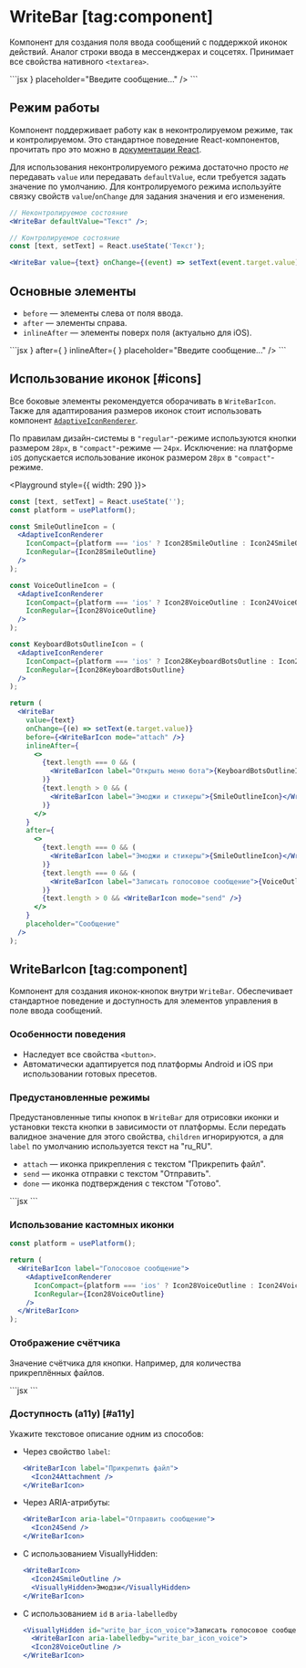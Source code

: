 <Overview group="forms">

# WriteBar [tag:component]

Компонент для создания поля ввода сообщений с поддержкой иконок действий.
Аналог строки ввода в мессенджерах и соцсетях. Принимает все свойства нативного `<textarea>`.

</Overview>

<Playground>
  ```jsx
  <WriteBar before={<WriteBarIcon mode="attach" />} placeholder="Введите сообщение..." />
  ```
</Playground>

## Режим работы

Компонент поддерживает работу как в неконтролируемом режиме, так и контролируемом. Это стандартное поведение
React-компонентов, прочитать про это можно в [документации React](https://react.dev/reference/react-dom/components/input#controlling-an-input-with-a-state-variable).

Для использования неконтролируемого режима достаточно просто _не_ передавать `value` или передавать `defaultValue`, если
требуется задать значение по умолчанию.
Для контролируемого режима используйте связку свойств `value`/`onChange` для задания значения и его изменения.

```jsx
// Неконтролируемое состояние
<WriteBar defaultValue="Текст" />;

// Контролируемое состояние
const [text, setText] = React.useState('Текст');

<WriteBar value={text} onChange={(event) => setText(event.target.value)} />;
```

## Основные элементы

- `before` — элементы слева от поля ввода.
- `after` — элементы справа.
- `inlineAfter` — элементы поверх поля (актуально для iOS).

<Playground>
  ```jsx
  <WriteBar
    before={<WriteBarIcon mode="attach" />}
    after={
      <WriteBarIcon label="Записать голосовое сообщение">
        <Icon24VoiceOutline />
      </WriteBarIcon>
    }
    inlineAfter={
      <WriteBarIcon label="Смайлы и стикеры">
        <Icon24SmileOutline />
      </WriteBarIcon>
    }
    placeholder="Введите сообщение..."
  />
  ```
</Playground>

## Использование иконок [#icons]

Все боковые элементы рекомендуется оборачивать в `WriteBarIcon`.
Также для адаптирования размеров иконок стоит использовать компонент [`AdaptiveIconRenderer`](/components/adaptive-icon-renderer).

По правилам дизайн-системы в `"regular"`-режиме используются кнопки размером `28px`, в `"compact"`-режиме — `24px`.
Исключение: на платформе `iOS` допускается использование иконок размером `28px` в `"compact"`-режиме.

<Playground style={{ width: 290 }}>

```jsx
const [text, setText] = React.useState('');
const platform = usePlatform();

const SmileOutlineIcon = (
  <AdaptiveIconRenderer
    IconCompact={platform === 'ios' ? Icon28SmileOutline : Icon24SmileOutline}
    IconRegular={Icon28SmileOutline}
  />
);

const VoiceOutlineIcon = (
  <AdaptiveIconRenderer
    IconCompact={platform === 'ios' ? Icon28VoiceOutline : Icon24VoiceOutline}
    IconRegular={Icon28VoiceOutline}
  />
);

const KeyboardBotsOutlineIcon = (
  <AdaptiveIconRenderer
    IconCompact={platform === 'ios' ? Icon28KeyboardBotsOutline : Icon24KeyboardBotsOutline}
    IconRegular={Icon28KeyboardBotsOutline}
  />
);

return (
  <WriteBar
    value={text}
    onChange={(e) => setText(e.target.value)}
    before={<WriteBarIcon mode="attach" />}
    inlineAfter={
      <>
        {text.length === 0 && (
          <WriteBarIcon label="Открыть меню бота">{KeyboardBotsOutlineIcon}</WriteBarIcon>
        )}
        {text.length > 0 && (
          <WriteBarIcon label="Эмоджи и стикеры">{SmileOutlineIcon}</WriteBarIcon>
        )}
      </>
    }
    after={
      <>
        {text.length === 0 && (
          <WriteBarIcon label="Эмоджи и стикеры">{SmileOutlineIcon}</WriteBarIcon>
        )}
        {text.length === 0 && (
          <WriteBarIcon label="Записать голосовое сообщение">{VoiceOutlineIcon}</WriteBarIcon>
        )}
        {text.length > 0 && <WriteBarIcon mode="send" />}
      </>
    }
    placeholder="Сообщение"
  />
);
```

</Playground>

## WriteBarIcon [tag:component]

Компонент для создания иконок-кнопок внутри `WriteBar`. Обеспечивает стандартное поведение и доступность
для элементов управления в поле ввода сообщений.

### Особенности поведения

- Наследует все свойства `<button>`.
- Автоматически адаптируется под платформы Android и iOS при использовании готовых пресетов.

### Предустановленные режимы

Предустановленные типы кнопок в `WriteBar` для отрисовки иконки и установки текста кнопки в зависимости от платформы.
Если передать валидное значение для этого свойства, `children` игнорируются,
а для `label` по умолчанию используется текст на "ru_RU".

- `attach` — иконка прикрепления с текстом "Прикрепить файл".
- `send` — иконка отправки с текстом "Отправить".
- `done` — иконка подтверждения с текстом "Готово".

<Playground>
  ```jsx
  <WriteBarIcon mode="attach" />
  <WriteBarIcon mode="send" />
  <WriteBarIcon mode="done" />
  ```
</Playground>

### Использование кастомных иконки

<Playground>

```jsx
const platform = usePlatform();

return (
  <WriteBarIcon label="Голосовое сообщение">
    <AdaptiveIconRenderer
      IconCompact={platform === 'ios' ? Icon28VoiceOutline : Icon24VoiceOutline}
      IconRegular={Icon28VoiceOutline}
    />
  </WriteBarIcon>
);
```

</Playground>

### Отображение счётчика

Значение счётчика для кнопки. Например, для количества прикреплённых файлов.

<Playground>
  ```jsx
  <WriteBarIcon mode="attach" count={3} label="Прикреплённые файлы" />
  ```
</Playground>

### Доступность (a11y) [#a11y]

Укажите текстовое описание одним из способов:

- Через свойство `label`:

  ```jsx
  <WriteBarIcon label="Прикрепить файл">
    <Icon24Attachment />
  </WriteBarIcon>
  ```

- Через ARIA-атрибуты:

  ```jsx
  <WriteBarIcon aria-label="Отправить сообщение">
    <Icon24Send />
  </WriteBarIcon>
  ```

- С использованием VisuallyHidden:

  ```jsx
  <WriteBarIcon>
    <Icon24SmileOutline />
    <VisuallyHidden>Эмодзи</VisuallyHidden>
  </WriteBarIcon>
  ```

- С использованием `id` в `aria-labelledby`

  ```jsx
  <VisuallyHidden id="write_bar_icon_voice">Записать голосовое сообщение</VisuallyHidden>
    <WriteBarIcon aria-labelledby="write_bar_icon_voice">
    <Icon28VoiceOutline />
  </WriteBarIcon>
  ```
